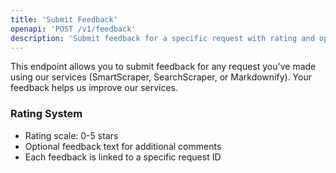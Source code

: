 ```yaml
---
title: 'Submit Feedback'
openapi: 'POST /v1/feedback'
description: 'Submit feedback for a specific request with rating and optional comments.'
---
```


This endpoint allows you to submit feedback for any request you've made using our services (SmartScraper, SearchScraper, or Markdownify). Your feedback helps us improve our services.

### Rating System
- Rating scale: 0-5 stars
- Optional feedback text for additional comments
- Each feedback is linked to a specific request ID